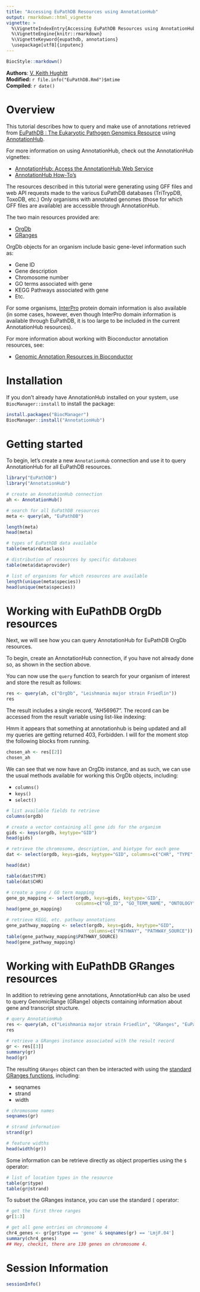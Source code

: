 ```yaml
---
title: "Accessing EuPathDB Resources using AnnotationHub"
output: rmarkdown::html_vignette
vignette: >
  %\VignetteIndexEntry{Accessing EuPathDB Resources using AnnotationHub}
  %\VignetteEngine{knitr::rmarkdown}
  %\VignetteKeyword{eupathdb, annotations}
  \usepackage[utf8]{inputenc}
---
```


```r
BiocStyle::markdown()
```

**Authors**: [V. Keith Hughitt](mailto:keith.hughitt@nih.gov)<br />
**Modified:** `r file.info("EuPathDB.Rmd")$mtime`<br />
**Compiled**: `r date()`

# Overview

This tutorial describes how to query and make use of annotations retrieved from
[EuPathDB : The Eukaryotic Pathogen Genomics Resource](http://eupathdb.org/eupathdb/)
using [AnnotationHub](http://bioconductor.org/packages/release/bioc/html/AnnotationHub.html).

For more information on using AnnotationHub, check out the AnnotationHub vignettes:

- [AnnotationHub: Access the AnnotationHub Web Service](http://bioconductor.org/packages/release/bioc/vignettes/AnnotationHub/inst/doc/AnnotationHub-HOWTO.html)
- [AnnotationHub How-To’s](http://bioconductor.org/packages/release/bioc/vignettes/AnnotationHub/inst/doc/AnnotationHub-HOWTO.html)

The resources described in this tutorial were generating using GFF files and web API requests made
to the various EuPathDB databases (TriTrypDB, ToxoDB, etc.) Only organisms with annotated genomes
(those for which GFF files are available) are accessible through AnnotationHub.

The two main resources provided are:

- [OrgDb](https://www.bioconductor.org/help/workflows/annotation/annotation/#OrgDb)
- [GRanges](http://bioconductor.org/packages/release/bioc/html/GenomicRanges.html)

OrgDb objects for an organism include basic gene-level information such as:

- Gene ID
- Gene description
- Chromosome number
- GO terms associated with gene
- KEGG Pathways associated with gene
- Etc.

For some organisms, [InterPro](https://www.ebi.ac.uk/interpro/) protein domain information is also
available (in some cases, however, even though InterPro domain information is available through
EuPathDB, it is too large to be included in the current AnnotationHub resources).

For more information about working with Bioconductor annotation resources, see:

- [Genomic Annotation Resources in Bioconductor ](https://www.bioconductor.org/help/workflows/annotation/annotation/)

# Installation

If you don't already have AnnotationHub installed on your system, use
`BiocManager::install` to install the package:

```r
install.packages("BiocManager")
BiocManager::install("AnnotationHub")
```

# Getting started

To begin, let's create a new `AnnotationHub` connection and use it to query
AnnotationHub for all EuPathDB resources.

```r
library("EuPathDB")
library("AnnotationHub")

# create an AnnotationHub connection
ah <- AnnotationHub()

# search for all EuPathDB resources
meta <- query(ah, "EuPathDB")

length(meta)
head(meta)

# types of EuPathDB data available
table(meta$rdataclass)

# distribution of resources by specific databases
table(meta$dataprovider)

# list of organisms for which resources are available
length(unique(meta$species))
head(unique(meta$species))
```

# Working with EuPathDB OrgDb resources

Next, we will see how you can query AnnotationHub for EuPathDB OrgDb resources.

To begin, create an AnnotationHub connection, if you have not already done so, as shown in the
section above.

You can now use the `query` function to search for your organism of interest and store the result
as follows:

```r
res <- query(ah, c("OrgDb", "Leishmania major strain Friedlin"))
res
```

The result includes a single record, "AH56967". The record can be accessed from the result variable
using list-like indexing:

Hmm it appears that something at annotationhub is being updated and all my queries are getting
returned 403, Forbidden.  I will for the moment stop the following blocks from running.

```r
chosen_ah <- res[[2]]
chosen_ah
```

We can see that we now have an OrgDb instance, and as such, we can use the usual methods available
for working this OrgDb objects, including:

- `columns()`
- `keys()`
- `select()`

```r
# list available fields to retrieve
columns(orgdb)

# create a vector containing all gene ids for the organism
gids <- keys(orgdb, keytype="GID")
head(gids)

# retrieve the chromosome, description, and biotype for each gene
dat <- select(orgdb, keys=gids, keytype="GID", columns=c("CHR", "TYPE", "GENEDESCRIPTION"))

head(dat)

table(dat$TYPE)
table(dat$CHR)

# create a gene / GO term mapping
gene_go_mapping <- select(orgdb, keys=gids, keytype='GID',
                          columns=c("GO_ID", "GO_TERM_NAME", "ONTOLOGY"))
head(gene_go_mapping)

# retrieve KEGG, etc. pathway annotations
gene_pathway_mapping <- select(orgdb, keys=gids, keytype="GID",
                               columns=c("PATHWAY", "PATHWAY_SOURCE"))
table(gene_pathway_mapping$PATHWAY_SOURCE)
head(gene_pathway_mapping)
```

# Working with EuPathDB GRanges resources

In addition to retrieving gene annotations, AnnotationHub can also be used to query GenomicRange
(GRange) objects containing information about gene and transcript structure.

```r
# query AnnotationHub
res <- query(ah, c("Leishmania major strain Friedlin", "GRanges", "EuPathDB"))
res

# retrieve a GRanges instance associated with the result record
gr <- res[[3]]
summary(gr)
head(gr)
```

The resulting `GRanges` object can then be interacted with using the [standard GRanges
functions](https://bioconductor.org/packages/3.7/bioc/vignettes/GenomicRanges/inst/doc/GenomicRangesIntroduction.pdf),
including:

- seqnames
- strand
- width

```r
# chromosome names
seqnames(gr)

# strand information
strand(gr)

# feature widths
head(width(gr))
```

Some information can be retrieve directly as object properties using the `$` operator:

```r
# list of location types in the resource
table(gr$type)
table(gr@strand)
```

To subset the GRanges instance, you can use the standard `[` operator:

```r
# get the first three ranges
gr[1:3]

# get all gene entries on chromosome 4
chr4_genes <- gr[gr$type == 'gene' & seqnames(gr) == 'LmjF.04']
summary(chr4_genes)
## Hey, checkit, there are 130 genes on chromosome 4.
```

# Session Information

```r
sessionInfo()
```
